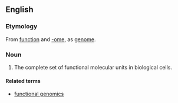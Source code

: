 ==English==
{{wikipedia}}

===Etymology===
From [[function]] and [[-ome]], as [[genome]].

===Noun===
{{en-noun}}
# {{biochemistry}} {{genetics}} The complete set of functional molecular units in biological cells.

====Related terms====
*[[functional genomics]]